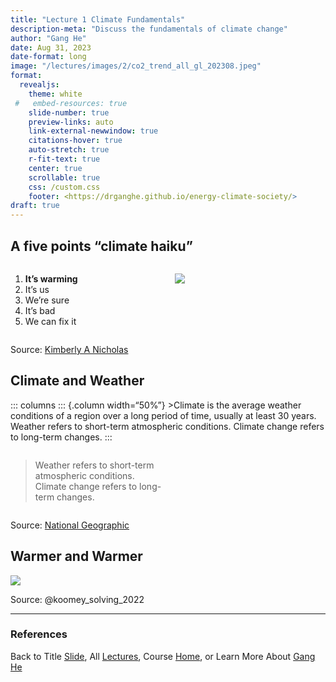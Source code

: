 ```yaml
---
title: "Lecture 1 Climate Fundamentals"
description-meta: "Discuss the fundamentals of climate change"
author: "Gang He"
date: Aug 31, 2023
date-format: long
image: "/lectures/images/2/co2_trend_all_gl_202308.jpeg"
format:
  revealjs:
    theme: white
 #   embed-resources: true
    slide-number: true
    preview-links: auto
    link-external-newwindow: true
    citations-hover: true
    auto-stretch: true
    r-fit-text: true
    center: true
    scrollable: true
    css: /custom.css
    footer: <https://drganghe.github.io/energy-climate-society/>
draft: true    
---
```


## A five points "climate haiku"

::: columns
::: {.column width="50%"}
1.  **It's warming**
2.  It's us
3.  We're sure
4.  It's bad
5.  We can fix it
:::

::: {.column width="50%"}
![](../images/2/climate-curriculum.png){fig-align="center"}
:::
:::

::: footer
Source: [Kimberly A Nicholas](https://www.kimnicholas.com/climate-change-curriculum.html)
:::


## Climate and Weather

::: columns
::: {.column width="50%"}
>Climate is the average weather conditions of a region over a long period of time, usually at least 30 years. 
Weather refers to short-term atmospheric conditions. Climate change refers to long-term changes.
:::

::: {.column width="50%"}
>Weather refers to short-term atmospheric conditions. Climate change refers to long-term changes.
:::

::: footer
Source: [National Geographic](https://education.nationalgeographic.org/resource/all-about-climate/)
:::


## Warmer and Warmer

![](../images/2/temp-anomaly-1850-1900.png){fig-align="center"}

::: footer
Source: @koomey_solving_2022
:::

------------------------------------------------------------------------

### References

::: {#refs}
:::

::: footer
Back to Title [Slide](https://drganghe.github.io/energy-climate-society/lectures/lecture1/#/title-slide), All [Lectures](https://drganghe.github.io/energy-climate-society/lectures.html), Course [Home](https://drganghe.github.io/energy-climate-society/), or Learn More About [Gang He](https://drganghe.github.io)
:::
